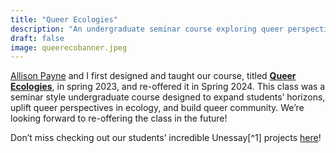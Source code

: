 ```yaml
---
title: "Queer Ecologies"
description: "An undergraduate seminar course exploring queer perspectives on familar ecological topics."
draft: false 
image: queerecobanner.jpeg
---
```


[Allison Payne](https://allisonpayne.github.io) and I first designed and taught our course, titled [**Queer Ecologies**](https://allisonpayne.github.io/queerecologies), in spring 2023, and re-offered it in Spring 2024. This class was a seminar style undergraduate course designed to expand students' horizons, uplift queer perspectives in ecology, and build queer community. We're looking forward to re-offering the class in the future!

Don't miss checking out our students' incredible Unessay\[\^1\] projects [here](https://allisonpayne.github.io/queerecologies/2023/week10.html)!
